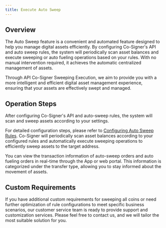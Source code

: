 ```yaml
---
title: Execute Auto Sweep 
---
```


##  Overview

The Auto Sweep feature is a convenient and automated feature designed to help you manage digital assets efficiently. By configuring Co-Signer's API and auto sweep rules, the system will periodically scan asset balances and execute sweeping or auto fueling operations based on your rules. With no manual intervention required, it achieves the automatic centralized management of assets.

Through API Co-Signer Sweeping Execution, we aim to provide you with a more intelligent and efficient digital asset management experience, ensuring that your assets are effectively swept and managed.

##  Operation Steps

<Steps>
<Step title="Configure API and Auto Sweep Rules">
   After configuring Co-Signer's API and auto-sweep rules, the system will scan and sweep assets according to your settings.
   
   For detailed configuration steps, please refer to [Configuring Auto Sweep Rules](/help-center/manage-mpc/consolidation/co-signer/rules).
</Step>
<Step title="Scheduled Auto Sweep Execution">
    Co-Signer will periodically scan asset balances according to your configured rules and automatically execute sweeping operations to efficiently sweep assets to the target address.

</Step>
<Step title="Real-time View of Order Information">
    You can view the transaction information of auto-sweep orders and auto fueling orders in real-time through the App or web portal. This information is categorized under the transfer type, allowing you to stay informed about the movement of assets.
</Step>
</Steps>

##  Custom Requirements

If you have additional custom requirements for sweeping all coins or need further optimization of rule configurations to meet specific business scenarios, our customer service team is ready to provide support and customization services. Please feel free to contact us, and we will tailor the most suitable solution for you.
